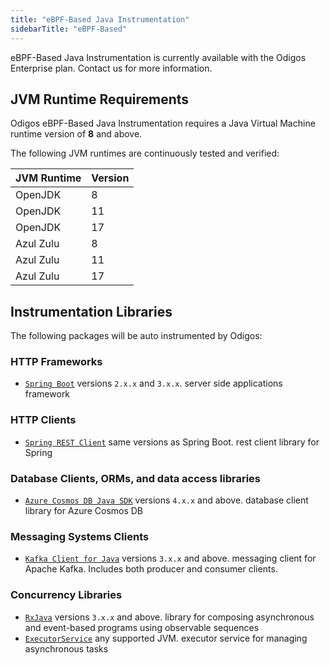 ```yaml
---
title: "eBPF-Based Java Instrumentation"
sidebarTitle: "eBPF-Based"
---
```


<Info> eBPF-Based Java Instrumentation is currently available with the Odigos Enterprise plan. Contact us for more information.</Info>

## JVM Runtime Requirements

Odigos eBPF-Based Java Instrumentation requires a Java Virtual Machine runtime version of **8** and above.

The following JVM runtimes are continuously tested and verified:

| JVM Runtime | Version |
|-------------|---------|
| OpenJDK     | 8       |
| OpenJDK     | 11      |
| OpenJDK     | 17      |
| Azul Zulu   | 8       |
| Azul Zulu   | 11      |
| Azul Zulu   | 17      |

## Instrumentation Libraries

The following packages will be auto instrumented by Odigos:

### HTTP Frameworks

- [`Spring Boot`](https://spring.io/projects/spring-boot) versions `2.x.x` and `3.x.x`. server side applications framework

### HTTP Clients

- [`Spring REST Client`](https://docs.spring.io/spring-framework/reference/integration/rest-clients.html) same versions as Spring Boot. rest client library for Spring

### Database Clients, ORMs, and data access libraries

- [`Azure Cosmos DB Java SDK`](https://github.com/Azure/azure-sdk-for-java/tree/main/sdk/cosmos/azure-cosmos) versions `4.x.x` and above. database client library for Azure Cosmos DB

### Messaging Systems Clients

- [`Kafka Client for Java`](https://kafka.apache.org/) versions `3.x.x` and above. messaging client for Apache Kafka. Includes both producer and consumer clients.

### Concurrency Libraries

- [`RxJava`](https://github.com/ReactiveX/RxJava) versions `3.x.x` and above. library for composing asynchronous and event-based programs using observable sequences
- [`ExecutorService`](https://docs.oracle.com/javase/8/docs/api/java/util/concurrent/ExecutorService.html) any supported JVM. executor service for managing asynchronous tasks